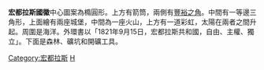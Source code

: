 {{Infobox coat of arms
|name             = 洪都拉斯共和国
|image            = Coat of arms of Honduras.svg
|image_width      = 250
|middle           = 
|middle_width     = 
|middle_caption   = 
|lesser           = 
|lesser_width     = 
|lesser_caption   = 
|armiger          = [[洪都拉斯共和国|洪都拉斯共和国]]
|year_adopted     = 1825
|crest            =
|torse            = 
|shield           = 
|supporters       = 
|compartment      =
|motto            = 
|orders           = 
|other_elements   = 
|earlier_versions = 
|use              = 
}}

'''宏都拉斯國徽'''中心圖案為橢圓形。上方有箭筒，兩側有[[豐裕之角|豐裕之角]]。中間有一等邊三角形，上面繪有兩座城堡，中間為一座火山，上方有一道彩虹，太陽在兩者之間升起。周圍是海洋。外環書以「1821年9月15日，宏都拉斯共和國，自由、主權、獨立」。下面是森林、礦坑和開礦工具。

{{美洲题目|国徽}}
[[Category:宏都拉斯|Category:宏都拉斯]]
[[Category:國徽|H]]